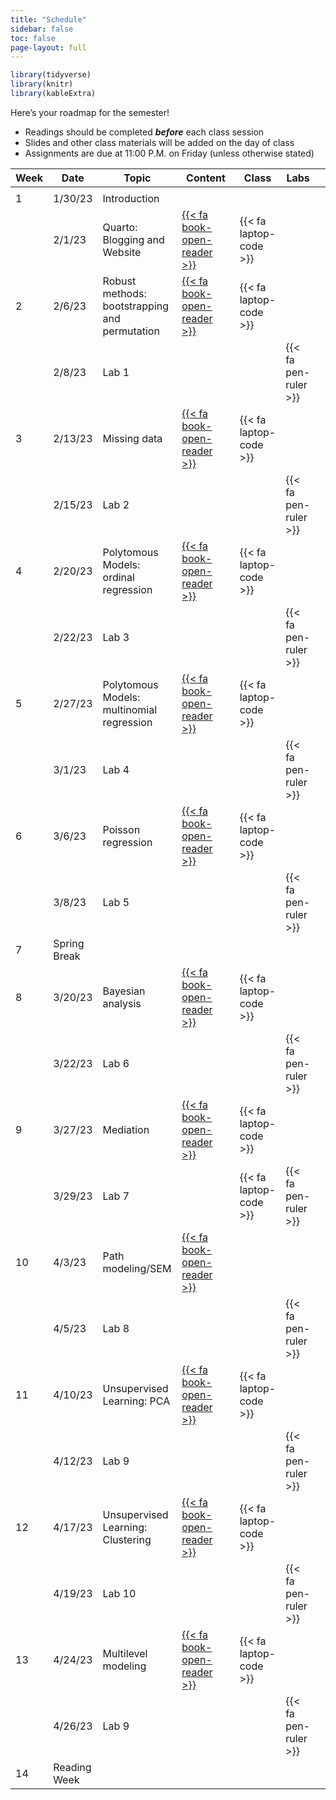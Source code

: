 ```yaml
---
title: "Schedule"
sidebar: false
toc: false
page-layout: full
---
```


```r
library(tidyverse)
library(knitr)
library(kableExtra)
```

::: schedule-page
Here's your roadmap for the semester!

<ul class="icon-list">

<li><i class="fas fa-book-reader"></i> Readings should be completed ***before*** each class session</li>

<li><i class="fas fa-tv"></i> Slides and other class materials will be added on the day of class</li>

<li><i class="fas fa pen-ruler"></i> Assignments are due at 11:00 P.M. on Friday (unless otherwise stated)</li>

</ul>
| Week  | Date         | Topic                                           | Content                                                      | Class                    | Labs                   |   |
|-------|--------------|-------------------------------------------------|--------------------------------------------------------------|--------------------------|------------------------|---|
|       |              |                                                 |                                                              |                          |                        |   |
| 1     | 1/30/23      | Introduction                                    |                                                              |                          |                        |   |
|       | 2/1/23       | Quarto: Blogging and Website                    | [{{<    fa   book-open-reader >}}](/schedule/01-week.qmd)    | {{< fa laptop-code   >}} |                        |   |
| 2     | 2/6/23       | Robust methods:   bootstrapping and permutation | [{{<    fa   book-open-reader >}}](/schedule/02-week.qmd)    | {{< fa laptop-code   >}} |                        |   |
|       | 2/8/23       | Lab 1                                           |                                                              |                          | {{< fa pen-ruler   >}} |   |
| 3     | 2/13/23      | Missing data                                    | [{{<    fa   book-open-reader >}}](/schedule/03-week.qmd)    | {{< fa laptop-code   >}} |                        |   |
|       | 2/15/23      | Lab 2                                           |                                                              |                          | {{< fa pen-ruler   >}} |   |
| 4     | 2/20/23      | Polytomous   Models: ordinal regression         | [{{<    fa   book-open-reader >}}](/schedule/04-week.qmd)    | {{< fa laptop-code   >}} |                        |   |
|       | 2/22/23      | Lab 3                                           |                                                              |                          | {{< fa pen-ruler   >}} |   |
| 5     | 2/27/23      | Polytomous   Models:  multinomial regression    | [{{<    fa   book-open-reader >}}](/schedule/05-02-week.qmd) | {{< fa laptop-code   >}} |                        |   |
|       | 3/1/23       | Lab 4                                           |                                                              |                          | {{< fa pen-ruler   >}} |   |
| 6     | 3/6/23       | Poisson  regression                             | [{{<    fa   book-open-reader >}}](/schedule/04-week.qmd)    | {{< fa laptop-code   >}} |                        |   |
|       | 3/8/23       | Lab 5                                           |                                                              |                          | {{< fa pen-ruler   >}} |   |
| 7     | Spring Break |                                                 |                                                              |                          |                        |   |
| 8     | 3/20/23      | Bayesian  analysis                              | [{{<    fa   book-open-reader >}}](/schedule/05-week.qmd)    | {{< fa laptop-code   >}} |                        |   |
|       | 3/22/23      | Lab 6                                           |                                                              |                          | {{< fa pen-ruler   >}} |   |
| 9     | 3/27/23      | Mediation                                       | [{{<    fa   book-open-reader >}}](/schedule/08-week.qmd)    | {{< fa laptop-code   >}} |                        |   |
|       | 3/29/23      | Lab 7                                           |                                                              | {{< fa laptop-code >}}   | {{< fa pen-ruler   >}} |   |
| 10    | 4/3/23       | Path modeling/SEM                               | [{{<    fa   book-open-reader >}}](/schedule/09-week.qmd)    |                          |                        |   |
|       | 4/5/23       | Lab 8                                           |                                                              |                          | {{< fa pen-ruler   >}} |   |
| 11    | 4/10/23      | Unsupervised Learning: PCA                      | [{{<    fa   book-open-reader >}}](/schedule/10-week.qmd)    | {{< fa laptop-code   >}} |                        |   |
|       | 4/12/23      | Lab 9                                           |                                                              |                          | {{< fa pen-ruler   >}} |   |
| 12    | 4/17/23      | Unsupervised Learning: Clustering               | [{{<    fa   book-open-reader >}}](/schedule/11-week.qmd)    | {{< fa laptop-code   >}} |                        |   |
|       | 4/19/23      | Lab 10                                          |                                                              |                          | {{< fa pen-ruler   >}} |   |
| 13    | 4/24/23      | Multilevel modeling                             | [{{<    fa   book-open-reader >}}](/schedule/12-week.qmd)    | {{< fa laptop-code   >}} |                        |   |
|       | 4/26/23      | Lab 9                                           |                                                              |                          | {{< fa pen-ruler   >}} |   |
| 14    | Reading Week |                                                 |                                                              |                          |                        |   |  
:::
